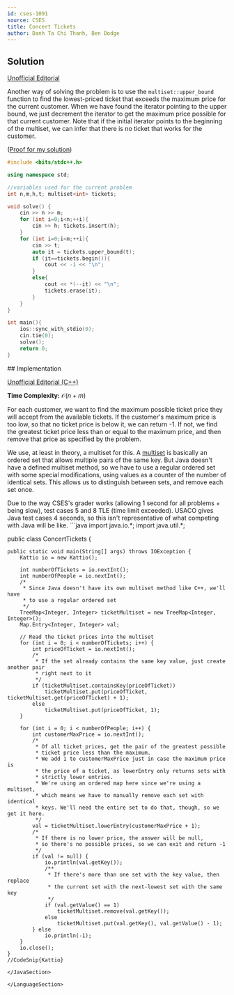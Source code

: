```yaml
---
id: cses-1091
source: CSES
title: Concert Tickets
author: Danh Ta Chi Thanh, Ben Dodge
---
```


<LanguageSection>
	
<CPPSection>

## Solution

[Unofficial Editorial](https://codeforces.com/blog/entry/83295)

Another way of solving the problem is to use the `multiset::upper_bound`
function to find the lowest-priced ticket that exceeds the maximum price for the
current customer. When we have found the iterator pointing to the upper bound,
we just decrement the iterator to get the maximum price possible for that
current customer. Note that if the initial iterator points to the beginning of
the multiset, we can infer that there is no ticket that works for the customer.

([Proof for my solution](https://stackoverflow.com/questions/9989731/algorithm-function-for-finding-last-item-less-than-or-equal-to-like-lower-bou/9989773#9989773))

```cpp
#include <bits/stdc++.h>

using namespace std;

//variables used for the current problem
int n,m,h,t; multiset<int> tickets;

void solve() {
	cin >> n >> m;
	for (int i=0;i<n;++i){
		cin >> h; tickets.insert(h);
	}
	for (int i=0;i<m;++i){
		cin >> t;
		auto it = tickets.upper_bound(t);
		if (it==tickets.begin()){
			cout << -1 << "\n";
		}
		else{
			cout << *(--it) << "\n";
			tickets.erase(it);
		}
	}
}

int main(){
	ios::sync_with_stdio(0);
	cin.tie(0);
	solve();
	return 0;
}
```

</CPPSection>

<JavaSection>
## Implementation

[Unofficial Editorial (C++)](https://codeforces.com/blog/entry/83295)

**Time Complexity:** $\mathcal{O}(n+ m)$

For each customer, we want to find the maximum possible ticket price they will
accept from the available tickets. If the customer's maximum price is too low,
so that no ticket price is below it, we can return -1. If not, we find the
greatest ticket price less than or equal to the maximum price, and then remove
that price as specified by the problem.

We use, at least in theory, a multiset for this. A
[multiset](https://en.wikipedia.org/wiki/Multiset) is basically an ordered set
that allows multiple pairs of the same key. But Java doesn't have a defined
multiset method, so we have to use a regular ordered set with some special
modifications, using values as a counter of the number of identical sets. This
allows us to distinguish between sets, and remove each set once.

<Warning>
Due to the way CSES's grader works (allowing 1 second for all problems + being slow), test cases 5 and 8 TLE (time limit exceeded). USACO gives Java test cases 4 seconds, so this isn't representative of what competing with Java will be like. 
</Warning>
```java
import java.io.*;
import java.util.*;

public class ConcertTickets {

    public static void main(String[] args) throws IOException {
        Kattio io = new Kattio();

        int numberOfTickets = io.nextInt();
        int numberOfPeople = io.nextInt();
        /*
         * Since Java doesn't have its own multiset method like C++, we'll have
         * to use a regular ordered set
         */
        TreeMap<Integer, Integer> ticketMultiset = new TreeMap<Integer, Integer>();
        Map.Entry<Integer, Integer> val;

        // Read the ticket prices into the multiset
        for (int i = 0; i < numberOfTickets; i++) {
            int priceOfTicket = io.nextInt();
            /*
             * If the set already contains the same key value, just create another pair
             * right next to it
             */
            if (ticketMultiset.containsKey(priceOfTicket))
                ticketMultiset.put(priceOfTicket, ticketMultiset.get(priceOfTicket) + 1);
            else
                ticketMultiset.put(priceOfTicket, 1);
        }

        for (int i = 0; i < numberOfPeople; i++) {
            int customerMaxPrice = io.nextInt();
            /*
             * Of all ticket prices, get the pair of the greatest possible
             * ticket price less than the maximum.
             * We add 1 to customerMaxPrice just in case the maximum price is
             * the price of a ticket, as lowerEntry only returns sets with
             * strictly lower entries.
             * We're using an ordered map here since we're using a multiset,
             * which means we have to manually remove each set with identical
             * keys. We'll need the entire set to do that, though, so we get it here.
             */
            val = ticketMultiset.lowerEntry(customerMaxPrice + 1);
            /*
             * If there is no lower price, the answer will be null,
             * so there's no possible prices, so we can exit and return -1
             */
            if (val != null) {
                io.println(val.getKey());
                /**
                 * If there's more than one set with the key value, then replace
                 * the current set with the next-lowest set with the same key
                 */
                if (val.getValue() == 1)
                    ticketMultiset.remove(val.getKey());
                else
                    ticketMultiset.put(val.getKey(), val.getValue() - 1);
            } else
                io.println(-1);
        }
        io.close();
    }
    //CodeSnip{Kattio}

```
</JavaSection>

</LanguageSection>
